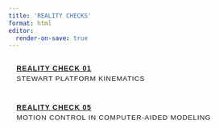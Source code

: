 ```yaml
---
title: 'REALITY CHECKS'
format: html
editor:
  render-on-save: true
---
```


<style>
    /* General styles */
    body {
        font-family: Arial, sans-serif;
    }
    h1 {
        text-align: center;
        margin-bottom: 1.5rem;
        letter-spacing: 1px;
    }
    .reality-check-list {
        list-style: none;
        padding: 0;
        display: flex;
        flex-direction: column;
        gap: 10px;
    }
    .reality-check-item {
        padding: 1rem;
        border-radius: 5px;
        font-weight: bold;
        font-family: Arial, sans-serif;
        letter-spacing: 1px;
        text-transform: uppercase;
        transition: background-color 0.3s, color 0.3s;
    }
    .reality-check-section {
        font-size: 0.85rem;
        margin-top: 5px;
        font-weight: normal;
    }
    
    /* Light mode styling */
    body.quarto-light h1 {
        color: #2c3e50;
    }
    body.quarto-light .reality-check-item {
        background-color: #f2f2f2;
        color: #2c3e50;
    }
    body.quarto-light .reality-check-item:hover {
        background-color: #e0e0e0;
    }
    body.quarto-light .reality-check-item a {
        color: #2c3e50;
    }
    body.quarto-light .reality-check-item a:hover {
        color: #2980b9;
    }
    body.quarto-light .reality-check-section {
        color: #7f8c8d;
    }

    /* Dark mode styling */
    body.quarto-dark h1 {
        color: #d1d5db;
    }
    body.quarto-dark .reality-check-item {
        background-color: #2d2d2d;
        color: #d1d5db;
    }
    body.quarto-dark .reality-check-item:hover {
        background-color: #3a3a3a;
    }
    body.quarto-dark .reality-check-item a {
        color: #d1d5db;
    }
    body.quarto-dark .reality-check-item a:hover {
        color: #4dabf7;
    }
    body.quarto-dark .reality-check-section {
        color: #a0aec0;
    }
</style>

<ul class="reality-check-list">
    <li class="reality-check-item">
        <a href="./rc01/rc01.html">Reality Check 01</a>
        <div class="reality-check-section">Stewart Platform Kinematics</div>
    </li>
    <li class="reality-check-item">
        <a href="./rc05/rc05.html">Reality Check 05</a>
        <div class="reality-check-section">Motion Control in Computer-Aided Modeling</div>
    </li>
</ul>
